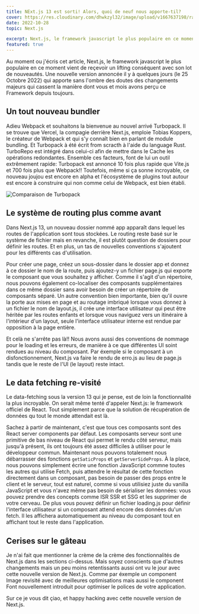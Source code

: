 ```yaml
---
title: NExt.js 13 est sorti! Alors, quoi de neuf nous apporte-til? 
cover: https://res.cloudinary.com/dhwkzyl32/image/upload/v1667637198/radanfolio/posts/next-13-is-out-what-news-it-brings/cover_mnbajl.jpg
date: 2022-10-28
topic: Next.js

excerpt: Next.js, le framework javascript le plus populaire en ce moment vient de reçevoir un lifting conséquent avec son lot de nouveautés. Une nouvelle version annoncée il y à quelques jours (le 25 Octobre 2022) qui apporte sans l'ombre des doutes des changements majeurs qui cassent la manière dont vous et mois avons perçu ce Framework depuis toujours.
featured: true
---
```


Au moment ou j'écris cet article, Next.js, le framework javascript le plus populaire en ce moment vient de reçevoir un lifting conséquent avec son lot de nouveautés. Une nouvelle version annoncée il y à quelques jours (le 25 Octobre 2022) qui apporte sans l'ombre des doutes des changements majeurs qui cassent la manière dont vous et mois avons perçu ce Framework depuis toujours.

## Un tout nouveau bundler

Adieu Webpack et souhaitons la bienvenue au nouvel arrivé Turbopack. Il se trouve que Vercel, la compagie derrière Next.js, emploie Tobias Koppers, le créateur de Webpack et qui s'y connaît bien en parlant de module bundling. Et Turbopack à été écrit from scracth à l'aide du language Rust. TurboRepo est intégré dans celui-ci afin de mettre dans le Cache les opérations redondantes.
Ensemble ces facteurs, font de lui un outil extrêmement rapide: Turbopack est annoncé 10 fois plus rapide que Vite.js et 700 fois plus que Webpack!!
Toutefois, même si ça sonne incroyable, ce nouveau joujou est encore en alpha et l'écosystème de plugins tout autour est encore à construire qui non comme celui de Webpack, est bien établi.

![Comparaison de Turbopack](https://res.cloudinary.com/dhwkzyl32/image/upload/v1667637198/radanfolio/posts/next-13-is-out-what-news-it-brings/turbopack-compare_pcjw34.png)

## Le système de routing plus comme avant

Dans Next.js 13, un nouveau dossier nommé app apparaît dans lequel les routes de l'application sont tous stockées. Le routing reste basé sur le système de fichier mais en revanche, il est plutôt question de dossiers pour définir les routes. Et en plus, un tas de nouvelles conventions s'ajoutent pour les différents cas d'utilisation.

Pour créer une page, créez un sous-dossier dans le dossier app et donnez à ce dossier le nom de la route, puis ajoutez-y un fichier page.js qui exporte le composant que vous souhaitez y afficher.
Comme il s'agit d'un répertoire, nous pouvons également co-localiser des composants supplémentaires dans ce même dossier sans avoir besoin de créer un répertoire de composants séparé.
Un autre convention bien importante, bien qu'il ouvre la porte aux mises en page et au routage imbriqué lorsque vous donnez à un fichier le nom de layout.js, il crée une interface utilisateur qui peut être héritée par les routes enfants et lorsque vous naviguez vers un itinéraire à l'intérieur d'un layout, seule l'interface utilisateur interne est rendue par opposition à la page entière.

Et celà ne s'arrête pas là!! Nous avons aussi des conventions de nommage pour le loading et les erreurs, de manière à ce que différentes UI soint rendues au niveau du composant. Par éxemple si le composant à un disfonctionnement, Next.js va faire le rendu de erro.js au lieu de page.js tandis que le reste de l'UI (le layout) reste intact.

## Le data fetching re-visité

Le data-fetching sous la version 13 qui je pense, est de loin la fonctionnalité la plus incroyable.
On serait même tenté d'appeler Next.js: le framework officiel de React. Tout simplement parce que la solution de récupération de données qu tout le monde attendait est là.

Sachez à partir de maintenant, c'est  que tous ces composants sont des React server components par défaut. Les composants serveur sont une primitive de bas niveau de React qui permet le rendu côté serveur, mais jusqu'à présent, ils ont toujours été assez difficiles à utiliser pour le développeur commun. Maintenant nous pouvons totalement nous débarrasser des fonctions `getSaticProps` et `getServerSideProps`. À la place, nous pouvons simplement écrire une fonction JavaScript commne toutes les autres qui utilise Fetch, puis attendre le résultat de cette fonction directement dans un composant, pas besoin de passer des props entre le client et le serveur, tout est naturel, comme si vous utilisiez juste du vanilla JavaScript et vous n'avez même pas besoin de sérialiser les données: vous pouvez prendre des concepts comme ISR SSR et SSG et les supprimer de votre cerveau.
De plus vous pouvez définir un fichier loading.js pour définir l'interface utilisateur si un composant attend encore des données du'un fetch. Il les affichera automatiquement au niveau du composant tout en affichant tout le reste dans l'application.

## Cerises sur le gâteau

Je n'ai fait que mentionner la crème de la crème des fonctionnalités de Next.js dans les sections ci-dessus. Mais soyez conscients que d'autres changements mais un peu moins retentissants aussi ont vu le jour avec cette nouvelle version de Next.js. Comme par éxemple un component Image revisité avec de meilleures optimisations mais aussi le component Font nouvellement introduit pour optimiser le polices de votre application.

Sur ce je vous dit çiao, et happy hacking avec cette nouvelle version de Next.js.


